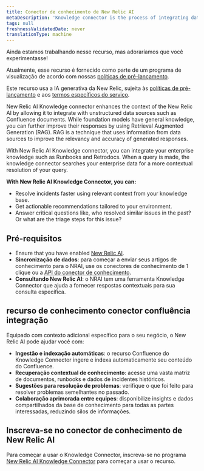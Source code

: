 ```yaml
---
title: Conector de conhecimento de New Relic AI
metaDescription: 'Knowledge connector is the process of integrating data from various sources to create a unified view of information. This unified view can be used to improve decision-making, automate processes, and enhance customer experiences.'
tags: null
freshnessValidatedDate: never
translationType: machine
---
```


<Callout title="visualização">
  Ainda estamos trabalhando nesse recurso, mas adoraríamos que você experimentasse!

  Atualmente, esse recurso é fornecido como parte de um programa de visualização de acordo com nossas [políticas de pré-lançamento](/docs/licenses/license-information/referenced-policies/new-relic-pre-release-policy).

  Este recurso usa a IA generativa da New Relic, sujeita às [políticas de pré-lançamento](/docs/licenses/license-information/referenced-policies/new-relic-pre-release-policy) e aos [termos específicos do serviço](https://newrelic.com/termsandconditions/service-specific).
</Callout>

New Relic AI Knowledge connector enhances the context of the New Relic AI by allowing it to integrate with unstructured data sources such as Confluence documents. While foundation models have general knowledge, you can further improve their responses by using Retrieval Augmented Generation (RAG). RAG is a technique that uses information from data sources to improve the relevancy and accuracy of generated responses.

With New Relic AI Knowledge connector, you can integrate your enterprise knowledge such as Runbooks and Retrodocs. When a query is made, the knowledge connector searches your enterprise data for a more contextual resolution of your query.

**With New Relic AI Knowledge Connector, you can:**

* Resolve incidents faster using relevant context from your knowledge base.
* Get actionable recommendations tailored to your environment.
* Answer critical questions like, who resolved similar issues in the past? Or what are the triage steps for this issue?

## Pré-requisitos

* Ensure that you have enabled [New Relic AI](/docs/agentic-ai/new-relic-ai/#enable).
* **Sincronização de dados**: para começar a enviar seus artigos de conhecimento para o NRAI, use os conectores de conhecimento de 1 clique ou a [API do conector de conhecimento](/docs/apis/nerdgraph/examples/nerdgraph-rag).
* **Consultando New Relic AI**: o NRAI tem uma ferramenta Knowledge Connector que ajuda a fornecer respostas contextuais para sua consulta específica.

## recurso de conhecimento conector confluência integração

Equipado com contexto adicional específico para o seu negócio, o New Relic AI pode ajudar você com:

* **Ingestão e indexação automáticas**: o recurso Confluence do Knowledge Connector ingere e indexa automaticamente seu conteúdo do Confluence.
* **Recuperação contextual de conhecimento**: acesse uma vasta matriz de documentos, runbooks e dados de incidentes históricos.
* **Sugestões para resolução de problemas**: verifique o que foi feito para resolver problemas semelhantes no passado.
* **Colaboração aprimorada entre equipes**: disponibilize insights e dados compartilhados da base de conhecimento para todas as partes interessadas, reduzindo silos de informações.

## Inscreva-se no conector de conhecimento de New Relic AI

Para começar a usar o Knowledge Connector, inscreva-se no programa [New Relic AI Knowledge Connector](https://docs.google.com/forms/d/e/1FAIpQLScLXUDRmg9_T0XlJy0ddiXog6J3SRI_kJY6G3LlvTdAyjyc9Q/viewform?usp=sharing) para começar a usar o recurso.